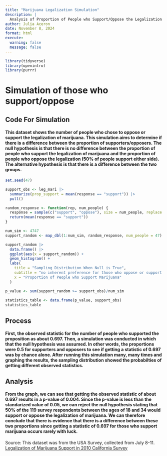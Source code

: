 ```yaml
---
title: "Marijuana Legalization Simulation" 
description: |
  Analysis of Proportion of People who Support/Oppose the Legalization of Marjiuana
author: Julia Aceron
date: November 8, 2024
format: html
execute:
  warning: false
  message: false
---
```



```r
library(tidyverse)
library(openintro)
library(purrr)
```
# Simulation of those who support/oppose 

## Code For Simulation

#### This dataset shows the number of people who chose to oppose or support the legalization of marijuana. This simulation aims to determine if there is a difference between the proportion of supporters/opposers. The null hypothesis is that there is no difference between the proportion of people who support the legalization of marijuana and the proportion of people who oppose the legalization (50% of people support either side). The alternative hypothesis is that there is a difference between the two groups. 

```r
set.seed(47) 

support_obs <- leg_mari |> 
  summarize(prop_support = mean(response == "support")) |>
  pull()

random_response <- function(rep, num_people) {
  response = sample(c("support", "oppose"), size = num_people, replace = TRUE, prob = c(0.5, 0.5))
  return(mean(response == "support"))
}

num_sim <- 4747
support_random <- map_dbl(1:num_sim, random_response, num_people = 47)

support_random |>
  data.frame() |> 
  ggplot(aes(x = support_random)) +
  geom_histogram() +
  labs(
    title = "Sampling Distribution When Null is True",
    subtitle = "no inherent preference for those who oppose or support marijuana",
    x = "Proportion of People who Support Marijuana"
  )

p_value <- sum(support_random >= support_obs)/num_sim
  
statistics_table <- data.frame(p_value, support_obs)
statistics_table
```

## Process 

#### First, the observed statistic for the number of people who supported the proposition as about 0.697. Then, a simulation was conducted in which that the null hypothesis was assumed. In other words, the proportions were 0.5 for supporters and opposers to see if getting a statistic of 0.697 was by chance alone. After running this simulation many, many times and graphing the results, the sampling distribution showed the probabilties of getting different observed statistics. 

## Analysis 

#### From the graph, we can see that getting the observed statistic of about 0.697 results in a p-value of 0.004. Since the p-value is less than the standarized value of 0.05, we can reject the null hypothesis stating that 50% of the 119 survey respondents between the ages of 18 and 34 would support or oppose the legalization of marijuana. We can therefore conclude that there is evidence that there is a difference between these two proportions since getting a statistic of 0.697 for those who support marijuana occurs rarely with luck. 

Source: 
This dataset was from the USA Survey, collected from July 8-11. 
[Legalization of Marijuana Support in 2010 California Survey](https://github.com/OpenIntroStat/openintro/blob/HEAD/R/data-leg_mari.R) 

